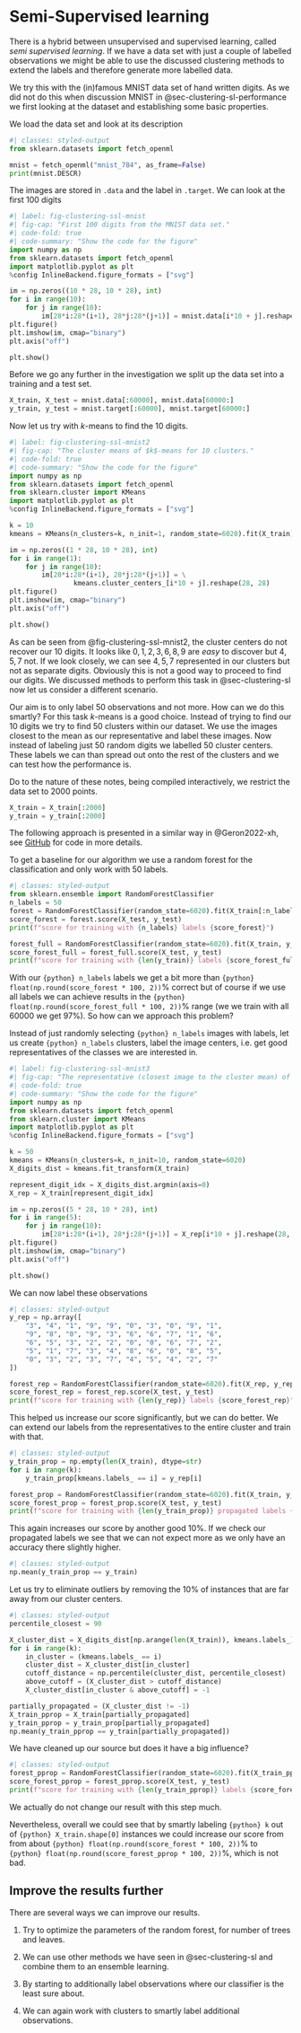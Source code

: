 # Semi-Supervised learning {#sec-clustering-ssl}

There is a hybrid between unsupervised and supervised learning, called _semi supervised learning_. 
If we have a data set with just a couple of labelled observations we might be able to use the discussed clustering methods to extend the labels and therefore generate more labelled data. 

We try this with the (in)famous MNIST data set of hand written digits. 
As we did not do this when discussion MNIST in @sec-clustering-sl-performance we first looking at the dataset and establishing some basic properties.

We load the data set and look at its description
```python
#| classes: styled-output
from sklearn.datasets import fetch_openml

mnist = fetch_openml("mnist_784", as_frame=False)
print(mnist.DESCR)
```

The images are stored in `.data` and the label in `.target`.
We can look at the first 100 digits

```python
#| label: fig-clustering-ssl-mnist
#| fig-cap: "First 100 digits from the MNIST data set."
#| code-fold: true
#| code-summary: "Show the code for the figure"
import numpy as np
from sklearn.datasets import fetch_openml
import matplotlib.pyplot as plt
%config InlineBackend.figure_formats = ["svg"]

im = np.zeros((10 * 28, 10 * 28), int)
for i in range(10):
    for j in range(10):
        im[28*i:28*(i+1), 28*j:28*(j+1)] = mnist.data[i*10 + j].reshape(28, 28)
plt.figure()
plt.imshow(im, cmap="binary")
plt.axis("off")

plt.show()
```

Before we go any further in the investigation we split up the data set into a training and a test set.

```python
X_train, X_test = mnist.data[:60000], mnist.data[60000:]
y_train, y_test = mnist.target[:60000], mnist.target[60000:]
```

Now let us try with $k$-means to find the 10 digits.

```python
#| label: fig-clustering-ssl-mnist2
#| fig-cap: "The cluster means of $k$-means for 10 clusters."
#| code-fold: true
#| code-summary: "Show the code for the figure"
import numpy as np
from sklearn.datasets import fetch_openml
from sklearn.cluster import KMeans
import matplotlib.pyplot as plt
%config InlineBackend.figure_formats = ["svg"]

k = 10
kmeans = KMeans(n_clusters=k, n_init=1, random_state=6020).fit(X_train)

im = np.zeros((1 * 28, 10 * 28), int)
for i in range(1):
    for j in range(10):
        im[28*i:28*(i+1), 28*j:28*(j+1)] = \
                kmeans.cluster_centers_[i*10 + j].reshape(28, 28)
plt.figure()
plt.imshow(im, cmap="binary")
plt.axis("off")

plt.show()
```
As can be seen from @fig-clustering-ssl-mnist2, the cluster centers do not recover our 10 digits. 
It looks like $0, 1, 2, 3, 6, 8, 9$ are _easy_ to discover but $4, 5, 7$ not.
If we look closely, we can see $4, 5, 7$ represented in our clusters but not as separate digits. 
Obviously this is not a good way to proceed to find our digits.
We discussed methods to perform this task in @sec-clustering-sl now let us consider a different scenario. 

Our aim is to only label 50 observations and not more. 
How can we do this smartly?
For this task $k$-means is a good choice. 
Instead of trying to find our 10 digits we try to find 50 clusters within our dataset. We use the images closest to the mean as our representative and label these images. 
Now instead of labeling just 50 random digits we labelled 50 cluster centers.
These labels we can than spread out onto the rest of the clusters and we can test how the performance is. 

::: {.callout-important}
Do to the nature of these notes, being compiled interactively, we restrict the data set to 2000 points.

```python
X_train = X_train[:2000]
y_train = y_train[:2000]
```
:::

::: {.callout-important}
The following approach is presented in a similar way in @Geron2022-xh, see [GitHub](https://github.com/ageron/handson-ml3/blob/main/03_classification.ipynb) for code in more details. 
:::

To get a baseline for our algorithm we use a random forest for the classification and only work with 50 labels. 

```python
#| classes: styled-output
from sklearn.ensemble import RandomForestClassifier
n_labels = 50
forest = RandomForestClassifier(random_state=6020).fit(X_train[:n_labels], y_train[:n_labels])
score_forest = forest.score(X_test, y_test)
print(f"score for training with {n_labels} labels {score_forest}")

forest_full = RandomForestClassifier(random_state=6020).fit(X_train, y_train)
score_forest_full = forest_full.score(X_test, y_test)
print(f"score for training with {len(y_train)} labels {score_forest_full}")
```
With our `{python} n_labels` labels we get a bit more than `{python} float(np.round(score_forest * 100, 2))`% correct but of course if we use all labels we can achieve results in the `{python} float(np.round(score_forest_full * 100, 2))`% range (we we train with all 60000 we get 97%).
So how can we approach this problem?

Instead of just randomly selecting `{python} n_labels` images with labels, let us create `{python} n_labels` clusters, label the image centers, i.e. get good representatives of the classes we are interested in.
```python
#| label: fig-clustering-ssl-mnist3
#| fig-cap: "The representative (closest image to the cluster mean) of the 50 clusters found with $k$-means for the first 1500 digits in the MNIST data set."
#| code-fold: true
#| code-summary: "Show the code for the figure"
import numpy as np
from sklearn.datasets import fetch_openml
from sklearn.cluster import KMeans
import matplotlib.pyplot as plt
%config InlineBackend.figure_formats = ["svg"]

k = 50
kmeans = KMeans(n_clusters=k, n_init=10, random_state=6020)
X_digits_dist = kmeans.fit_transform(X_train)

represent_digit_idx = X_digits_dist.argmin(axis=0)
X_rep = X_train[represent_digit_idx]

im = np.zeros((5 * 28, 10 * 28), int)
for i in range(5):
    for j in range(10):
        im[28*i:28*(i+1), 28*j:28*(j+1)] = X_rep[i*10 + j].reshape(28, 28)
plt.figure()
plt.imshow(im, cmap="binary")
plt.axis("off")

plt.show()
```
We can now label these observations
```python
#| classes: styled-output
y_rep = np.array([
    "3", "4", "1", "9", "9", "0", "3", "0", "9", "1",
    "9", "8", "0", "9", "3", "6", "6", "7", "1", "6",
    "6", "5", "3", "2", "2", "0", "0", "6", "7", "2",
    "5", "1", "7", "3", "4", "8", "6", "0", "8", "5",
    "0", "3", "2", "3", "7", "4", "5", "4", "2", "7" 
])

forest_rep = RandomForestClassifier(random_state=6020).fit(X_rep, y_rep)
score_forest_rep = forest_rep.score(X_test, y_test)
print(f"score for training with {len(y_rep)} labels {score_forest_rep}")
```

This helped us increase our score significantly, but we can do better.
We can extend our labels from the representatives to the entire cluster and train with that.

```python
#| classes: styled-output
y_train_prop = np.empty(len(X_train), dtype=str)
for i in range(k):
    y_train_prop[kmeans.labels_ == i] = y_rep[i]

forest_prop = RandomForestClassifier(random_state=6020).fit(X_train, y_train_prop)
score_forest_prop = forest_prop.score(X_test, y_test)
print(f"score for training with {len(y_train_prop)} propagated labels {score_forest_prop}")
```

This again increases our score by another good 10%. 
If we check our propagated labels we see that we can not expect more as we only have an accuracy there slightly higher.
```python
#| classes: styled-output
np.mean(y_train_prop == y_train)
```

Let us try to eliminate outliers by removing the 10% of instances that are far away from our cluster centers.

```python
#| classes: styled-output
percentile_closest = 90

X_cluster_dist = X_digits_dist[np.arange(len(X_train)), kmeans.labels_]
for i in range(k):
    in_cluster = (kmeans.labels_ == i)
    cluster_dist = X_cluster_dist[in_cluster]
    cutoff_distance = np.percentile(cluster_dist, percentile_closest)
    above_cutoff = (X_cluster_dist > cutoff_distance)
    X_cluster_dist[in_cluster & above_cutoff] = -1

partially_propagated = (X_cluster_dist != -1)
X_train_pprop = X_train[partially_propagated]
y_train_pprop = y_train_prop[partially_propagated]
np.mean(y_train_pprop == y_train[partially_propagated])
```
We have cleaned up our source but does it have a big influence?
```python
#| classes: styled-output
forest_pprop = RandomForestClassifier(random_state=6020).fit(X_train_pprop, y_train_pprop)
score_forest_pprop = forest_pprop.score(X_test, y_test)
print(f"score for training with {len(y_train_pprop)} labels {score_forest_pprop}")
```
We actually do not change our result with this step much.

Nevertheless, overall we could see that by smartly labeling `{python} k` out of `{python} X_train.shape[0]` instances we could increase our score from from about `{python} float(np.round(score_forest * 100, 2))`% to `{python} float(np.round(score_forest_pprop * 100, 2))`%, which is not bad.



::: {.callout-caution appearance="simple" icon=false}
:::: {#exr-semisupervised-improve}

## Improve the results further

There are several ways we can improve our results.

1. Try to optimize the parameters of the random forest, for number of trees and leaves. 

1. We can use other methods we have seen in @sec-clustering-sl and combine them to an ensemble learning. 

1. By starting to additionally label observations where our classifier is the least sure about. 

1. We can again work with clusters to smartly label additional observations.
::::
:::

